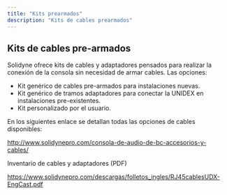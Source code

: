 ```yaml
---
title: "Kits prearmados"
description: "Kits de cables prearmados"
---
```


## Kits de cables pre-armados

Solidyne ofrece kits de cables y adaptadores pensados para realizar la conexión de la consola sin necesidad de armar cables. Las opciones:

- Kit genérico de cables pre-armados para instalaciones nuevas.
- Kit genérico de tramos adaptadores para conectar la UNIDEX en instalaciones pre-existentes.
- Kit personalizado por el usuario.

En los siguientes enlace se detallan todas las opciones de cables disponibles:

http://www.solidynepro.com/consola-de-audio-de-bc-accesorios-y-cables/

Inventario de cables y adaptadores (PDF)

https://www.solidynepro.com/descargas/folletos_ingles/RJ45cablesUDX-EngCast.pdf